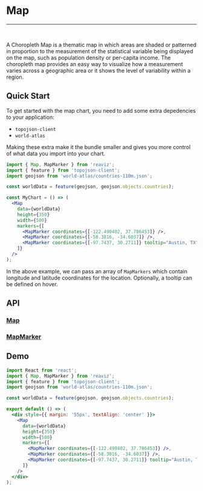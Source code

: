 
<Meta title="Docs/Chart Types/Map" />

# Map

---
<br />
<div className="doc-story">
<Story id="charts-map--simple" />
</div>

A Choropleth Map is a thematic map in which areas are shaded or patterned in proportion to
the measurement of the statistical variable being displayed on the map, such as population
density or per-capita income. The choropleth map provides an easy way to visualize how a measurement
varies across a geographic area or it shows the level of variability within a region.

## Quick Start
To get started with the map chart, you need to add some extra depedencies to your application:

- `topojson-client`
- `world-atlas`

Making these extra make it the bundle smaller and gives you more control of what data
you import into your chart.

```jsx
import { Map, MapMarker } from 'reaviz';
import { feature } from 'topojson-client';
import geojson from 'world-atlas/countries-110m.json';

const worldData = feature(geojson, geojson.objects.countries);

const MyChart = () => (
  <Map
    data={worldData}
    height={350}
    width={500}
    markers={[
      <MapMarker coordinates={[-122.490402, 37.786453]} />,
      <MapMarker coordinates={[-58.3816, -34.6037]} />,
      <MapMarker coordinates={[-97.7437, 30.2711]} tooltip="Austin, TX" />
    ]}
  />
);
```

In the above example, we can pass an array of `MapMarkers` which
contain longitude and latitude coordinates for the location. Optionally,
a tooltip can be defined on hover.

## API
### [Map](https://github.com/reaviz/reaviz/blob/master/src/Map/Map.tsx)
<ArgsTable of={Map} />

### [MapMarker](https://github.com/reaviz/reaviz/blob/master/src/Map/MapMarker.tsx)
<ArgsTable of={MapMarker} />

## Demo

```jsx codesandbox=reaviz-map
import React from 'react';
import { Map, MapMarker } from 'reaviz';
import { feature } from 'topojson-client';
import geojson from 'world-atlas/countries-110m.json';

const worldData = feature(geojson, geojson.objects.countries);

export default () => (
  <div style={{ margin: '55px', textAlign: 'center' }}>
    <Map
      data={worldData}
      height={350}
      width={500}
      markers={[
        <MapMarker coordinates={[-122.490402, 37.786453]} />,
        <MapMarker coordinates={[-58.3816, -34.6037]} />,
        <MapMarker coordinates={[-97.7437, 30.2711]} tooltip="Austin, TX" />
      ]}
    />
  </div>
);
```
